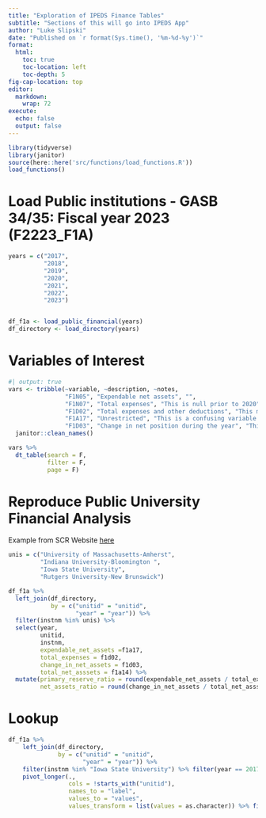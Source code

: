 ```yaml
---
title: "Exploration of IPEDS Finance Tables"
subtitle: "Sections of this will go into IPEDS App"
author: "Luke Slipski"
date: "Published on `r format(Sys.time(), '%m-%d-%y')`"
format:
  html:
    toc: true
    toc-location: left
    toc-depth: 5
fig-cap-location: top
editor:
  markdown:
    wrap: 72
execute: 
  echo: false
  output: false
---
```


```r
library(tidyverse)
library(janitor)
source(here::here('src/functions/load_functions.R'))
load_functions()
```

# Load Public institutions - GASB 34/35: Fiscal year 2023 (F2223_F1A)
```r
years = c("2017",
          "2018",
          "2019",
          "2020",
          "2021",
          "2022", 
          "2023")


df_f1a <- load_public_financial(years)
df_directory <- load_directory(years)
```

# Variables of Interest

```r
#| output: true
vars <- tribble(~variable, ~description, ~notes,
                "F1N05", "Expendable net assets", "",
                "F1N07", "Total expenses", "This is null prior to 2020",
                "F1D02", "Total expenses and other deductions", "This matches the 'Total Expenses' row in the online example",
                "F1A17", "Unrestricted", "This is a confusing variable name, but it matches the 'Expendable Net Assets' row in the online example",
                "F1D03", "Change in net position during the year", "This corresponds to 'Change in Net Assets' row in the online example") %>% 
  janitor::clean_names()

vars %>% 
  dt_table(search = F,
           filter = F,
           page = F)
```


# Reproduce Public University Financial Analysis

Example from SCR Website [here](https://docs.google.com/spreadsheets/d/156bbBH0L0Rsrt3YSfpgwxn6OaTu-CeLBJ9oqvv4P56Y/edit?pli=1&gid=1803342980#gid=1803342980)

```r
unis = c("University of Massachusetts-Amherst",
         "Indiana University-Bloomington ",
         "Iowa State University",
         "Rutgers University-New Brunswick")

df_f1a %>% 
  left_join(df_directory,
            by = c("unitid" = "unitid",
                   "year" = "year")) %>% 
  filter(instnm %in% unis) %>% 
  select(year,
         unitid,
         instnm,
         expendable_net_assets =f1a17,
         total_expenses = f1d02,
         change_in_net_assets = f1d03,
         total_net_asssets = f1a14) %>% 
  mutate(primary_reserve_ratio = round(expendable_net_assets / total_expenses, 2),
         net_assets_ratio = round(change_in_net_assets / total_net_asssets, 2))
```





# Lookup
```r
df_f1a %>% 
    left_join(df_directory,
              by = c("unitid" = "unitid",
                     "year" = "year")) %>% 
    filter(instnm %in% "Iowa State University") %>% filter(year == 2017) %>% 
    pivot_longer(.,
                 cols = !starts_with("unitid"),
                 names_to = "label",
                 values_to = "values",
                 values_transform = list(values = as.character)) %>% filter(values == "962297627")
```











